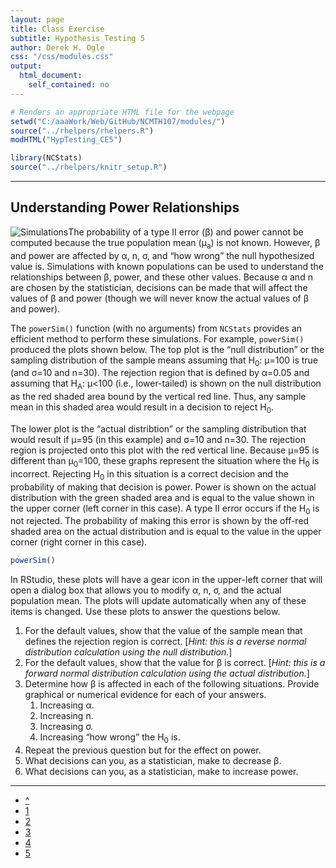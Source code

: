 ```yaml
---
layout: page
title: Class Exercise
subtitle: Hypothesis Testing 5
author: Derek H. Ogle
css: "/css/modules.css"
output:
  html_document:
    self_contained: no
---
```


```r
# Renders an appropriate HTML file for the webpage
setwd("C:/aaaWork/Web/GitHub/NCMTH107/modules/")
source("../rhelpers/rhelpers.R")
modHTML("HypTesting_CE5")
```

```r
library(NCStats)
source("../rhelpers/knitr_setup.R")
```

----

## Understanding Power Relationships
<img src="http://derekogle.com/NCMTH107/modules/zimgs/computer-1.jpg" alt="Simulations" class="img-right">The probability of a type II error (&beta;) and power cannot be computed because the true population mean (&mu;<sub>a</sub>) is not known.  However, &beta; and power are affected by &alpha;, n, &sigma;, and "how wrong" the null hypothesized value is.  Simulations with known populations can be used to understand the relationships between &beta;, power, and these other values.  Because &alpha; and n are chosen by the statistician, decisions can be made that will affect the values of &beta; and power (though we will never know the actual values of &beta; and power).

The `powerSim()` function (with no arguments) from `NCStats` provides an efficient method to perform these simulations.  For example, `powerSim()` produced the plots shown below.  The top plot is the "null distribution" or the sampling distribution of the sample means assuming that H<sub>0</sub>: &mu;=100 is true (and &sigma;=10 and n=30).  The rejection region that is defined by &alpha;=0.05 and assuming that H<sub>A</sub>: &mu;<100  (i.e., lower-tailed) is shown on the null distribution as the red shaded area bound by the vertical red line.  Thus, any sample mean in this shaded area would result in a decision to reject H<sub>0</sub>.

The lower plot is the "actual distribtion" or the sampling distribution that would result if &mu;=95 (in this example) and &sigma;=10 and n=30.  The rejection region is projected onto this plot with the red vertical line.  Because &mu;=95 is different than &mu;<sub>0</sub>=100, these graphs represent the situation where the H<sub>0</sub> is incorrect.  Rejecting H<sub>0</sub> in this situation is a correct decision and the probability of making that decision is power.  Power is shown on the actual distribution with the green shaded area and is equal to the value shown in the upper corner (left corner in this case).  A type II error occurs if the H<sub>0</sub> is not rejected.  The probability of making this error is shown by the off-red shaded area on the actual distribution and is equal to the value in the upper corner (right corner in this case).

```r
powerSim()
```

In RStudio, these plots will have a gear icon in the upper-left corner that will open a dialog box that allows you to modify &alpha;, n, &sigma;, and the actual population mean.  The plots will update automatically when any of these items is changed.  Use these plots to answer the questions below.

1. For the default values, show that the value of the sample mean that defines the rejection region is correct.  [*Hint: this is a reverse normal distribution calculation using the null distribution.*]
1. For the default values, show that the value for &beta; is correct.  [*Hint: this is a forward normal distribution calculation using the actual distribution.*]
1. Determine how &beta; is affected in each of the following situations.  Provide graphical or numerical evidence for each of your answers.
    1. Increasing &alpha;.
    1. Increasing n.
    1. Increasing &sigma;.
    1. Increasing "how wrong" the H<sub>0</sub> is.
1. Repeat the previous question but for the effect on power.
1. What decisions can you, as a statistician, make to decrease &beta;.
1. What decisions can you, as a statistician, make to increase power.

----

<div class="text-center">
<ul class="pagination pagination-lg">
  <li><a href="HypTesting.html">^</a></li>
  <li><a href="HypTesting_CE1.html">1</a></li>
  <li><a href="HypTesting_CE2.html">2</a></li>
  <li><a href="HypTesting_CE3.html">3</a></li>
  <li><a href="HypTesting_CE4.html">4</a></li>
  <li class="active"><a href="#">5</a></li>
</ul>
